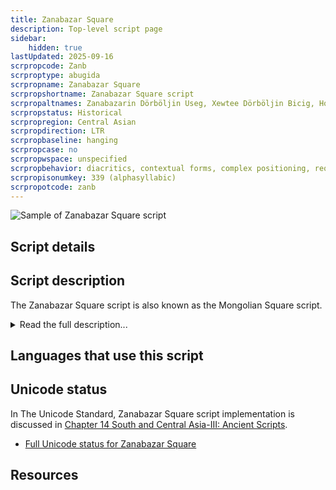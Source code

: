 ```yaml
---
title: Zanabazar Square
description: Top-level script page
sidebar:
    hidden: true
lastUpdated: 2025-09-16
scrpropcode: Zanb
scrproptype: abugida
scrpropname: Zanabazar Square
scrpropshortname: Zanabazar Square script
scrpropaltnames: Zanabazarin Dörböljin Useg, Xewtee Dörböljin Bicig, Horizontal Square Script
scrpropstatus: Historical
scrpropregion: Central Asian
scrpropdirection: LTR
scrpropbaseline: hanging
scrpropcase: no
scrpropwspace: unspecified
scrpropbehavior: diacritics, contextual forms, complex positioning, required ligatures
scrpropisonumkey: 339 (alphasyllabic)
scrpropotcode: zanb
---
```



![](../images/zanb-sample.png "Sample of Zanabazar Square script")

## Script details

<ScriptDetails />

## Script description

The Zanabazar Square script is also known as the Mongolian Square script.

<details>
<summary>Read the full description...</summary>It is named after its creator, Zanabazar, the first spiritual leader of Tibetan Buddhism in Mongolia, who also developed the [Soyombo script](/scrlang/scripts/soyo). The script has also been called  the Mongolian Horizontal Script or Xawtaa Dorboljin. It was used for writing the Mongolian, Sanskrit and Tibetan languages. The Zanabazar Square script was inspired by the Tibetan script and has graphical similarities to Phags-pa and its variant forms.

The Zanabazar Square script is an abugida. Consonant letters bear an inherent vowel, which can be changed by writing a vowel diacritic above, below or alongside the consonant. Only the vowel /a/ has its own independent letter. Other independent vowels, for example those at the start of a word which don’t have a consonant to attach to, are written using the letter _a_ with the appropriate vowel diacritic attached to it. There is also a vowel length mark which is written after the vowel to indicate a long vowel.
</details>

## Languages that use this script

<WsList script='Zanb' wsMax='5' />

## Unicode status

In The Unicode Standard, Zanabazar Square script implementation is discussed in [Chapter 14 South and Central Asia-III: Ancient Scripts](https://www.unicode.org/versions/latest/core-spec/chapter-14/#G41935).

- [Full Unicode status for Zanabazar Square](/scrlang/unicode/zanb-unicode)



## Resources

<ScriptResources detailSummary='seemore' />

